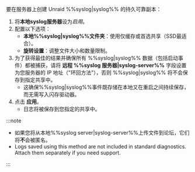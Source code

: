 要在服务器上创建 Unraid %%syslog|syslog%% 的持久可靠副本：

1. 将**本地syslog服务器**设为*启用*。
2. 配置以下选项：
   - **本地%%syslog|syslog%%文件夹**：使用仅缓存或首选共享（SSD最适合）。
   - **旋转设置**：调整文件大小和数量限制。
3. 为了获得最佳的结果并确保所有 %%syslog|syslog%% 数据（包括启动事件）都被捕获，请将 **远程 %%syslog 服务器|syslog-server%%** 字段设置为您服务器的 IP 地址（"环回方法"），否则 %%syslog|syslog%% 将不会保存到指定共享中。
   - 这确保%%syslog|syslog%%事件既存储在本地又在重启之间持续保存，而无需写入闪存驱动器。
4. 点击 **应用**。
   - 日志将被保存到您指定的共享中。

:::note

- 如果您将从本地%%syslog server|syslog-server%%上传文件到论坛，它们将**不**会被匿名。
- Logs saved using this method are not included in standard diagnostics. Attach them separately if you need support.

:::

